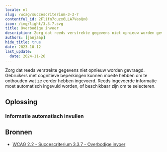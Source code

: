 ```yaml
---
locale: nl
slug: /wcag/succescriterium-3-3-7
contentful_id: 2Flifn7cuzx6LLA7VeoQn8
icon: /img/light/3.3.7.svg
title: Overbodige invoer
description: Zorg dat reeds verstrekte gegevens niet opnieuw worden gevraagd. Gebruikers met cognitieve beperkingen kunnen moeite hebben om te onthouden wat ze eerder hebben ingevoerd. Reeds ingevoerde informatie moet beschikbaar zijn.
authors: [janjaap]
hide_title: true
date: 2023-10-12
last_update:
  date: 2024-11-26
---
```


<Hero
  title="Overbodige invoer"
  image="/img/light/3.3.7.svg"
  alt="WCAG 3.3.7 icon"
  prefix="Succescriterium 3.3.7"
  suffix="Niveau A"
/>

Zorg dat reeds verstrekte gegevens niet opnieuw worden gevraagd. Gebruikers met cognitieve beperkingen kunnen moeite hebben om te onthouden wat ze eerder hebben ingevoerd. Reeds ingevoerde informatie moet automatisch ingevuld worden, of beschikbaar zijn om te selecteren.

## Oplossing

### Informatie automatisch invullen

<CodeSample id="input-redundant" locale="nl"/>

## Bronnen

- [WCAG 2.2 - Succescriterium 3.3.7 - Overbodige invoer](https://www.w3.org/Translations/WCAG22-nl/#redundant-entry)
